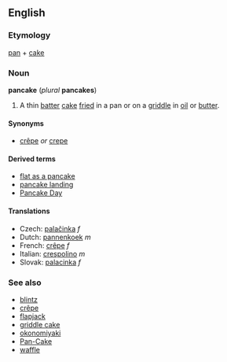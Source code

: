==English==
===Etymology===
[[pan]] + [[cake]]

===Noun===
'''pancake''' (''plural'' '''pancakes''')

{{wikipedia}}
#A thin [[batter]] [[cake]] [[fry|fried]] in a pan or on a [[griddle]] in [[oil]] or [[butter]].

====Synonyms====
*[[crêpe]] ''or'' [[crepe]]

====Derived terms====
*[[flat as a pancake]]
*[[pancake landing]]
*[[Pancake Day]]

====Translations====
*Czech: [[palačinka]] ''f''
*Dutch: [[pannenkoek]] ''m''
*French: [[crêpe]] ''f''
*Italian: [[crespolino]] ''m''
*Slovak: [[palacinka]] ''f''

===See also===
*[[blintz]]
*[[crêpe]]
*[[flapjack]]
*[[griddle cake]]
*[[okonomiyaki]]
*[[Pan-Cake]]
*[[waffle]]